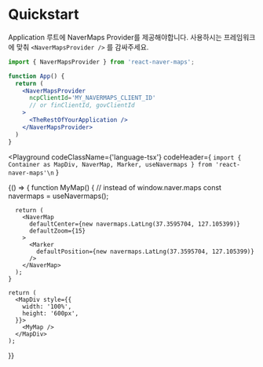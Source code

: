 
# Quickstart

Application 루트에 NaverMaps Provider를 제공해야합니다. 사용하시는 프레임워크에 맞춰 `<NaverMapsProvider />` 를 감싸주세요.

``` jsx
import { NaverMapsProvider } from 'react-naver-maps';

function App() {
  return (
    <NaverMapsProvider 
      ncpClientId='MY_NAVERMAPS_CLIENT_ID'
      // or finClientId, govClientId  
    >
      <TheRestOfYourApplication />
    </NaverMapsProvider>
  )
}
```

<Playground
  codeClassName={'language-tsx'}
  codeHeader={
`import { Container as MapDiv, NaverMap, Marker, useNavermaps } from 'react-naver-maps'\n`
  }
>
  {() => {
    function MyMap() {
      // instead of window.naver.maps
      const navermaps = useNavermaps();

      return (
        <NaverMap
          defaultCenter={new navermaps.LatLng(37.3595704, 127.105399)}
          defaultZoom={15}
        >
          <Marker 
            defaultPosition={new navermaps.LatLng(37.3595704, 127.105399)}
          />
        </NaverMap>
      );
    }

    return (
      <MapDiv style={{
        width: '100%',
        height: '600px',
      }}>
        <MyMap />
      </MapDiv>
    );
  }}
</Playground>
